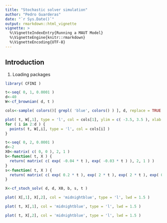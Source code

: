 ```yaml
---
title: "Stochastic solver simulation"
author: "Pedro Guarderas"
date: "`r Sys.Date()`"
output: rmarkdown::html_vignette
vignette: >
  %\VignetteIndexEntry{Running a MAUT Model}
  %\VignetteEngine{knitr::rmarkdown}
  %\VignetteEncoding{UTF-8}
---
```


## Introduction
1. Loading packages
```r
library( CFINI )
```

```r
t<-seq( 0, 1, 0.0001 )
d<-40
W<-cf_brownian( d, t )
```

```r
cols<-sample( colors()[ grepl( 'blue', colors() ) ], d, replace = TRUE )

plot( t, W[,1], type = 'l', col = cols[1], ylim = c( -3.5, 3.5 ), xlab = 't', ylab = 'W' )
for ( i in 2:d ) {
  points( t, W[,i], type = 'l', col = cols[i] )
}
```

```r
t<-seq( 0, 2, 0.0001 )
d<-2
X0<-matrix( c( 0, 0 ), 2, 1 )
b<-function( t, X ) { 
  return( matrix( c( exp( -0.04 * t ), exp( -0.03 * t ) ), 2, 1 ) )
}
s<-function( t, X ) { 
  return( matrix( c( exp( 0.2 * t ), exp( 2 * t ), exp( 2 * t ), exp( 0.5 * t ) ), 2, 2 ) )
}
```

```r
X<-cf_stoch_solv( d, d, X0, b, s, t )
```

```r
plot( X[,1], X[,2], col = 'midnightblue', type = 'l', lwd = 1.5 )
```

```r
plot( t, X[,1], col = 'midnightblue', type = 'l', lwd = 1.5 )
```

```r
plot( t, X[,2], col = 'midnightblue', type = 'l', lwd = 1.5 )
```
